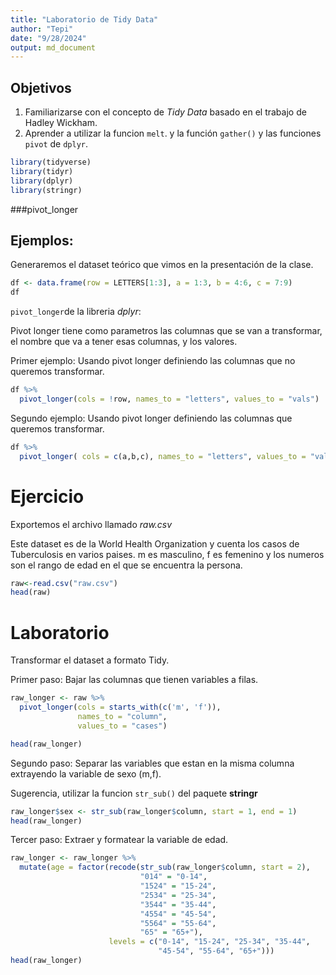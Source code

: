 ---
title: "Laboratorio de Tidy Data"
author: "Tepi"
date: "9/28/2024"
output: md_document
---


## Objetivos 

1. Familiarizarse con el concepto de *Tidy Data* basado en el trabajo de Hadley Wickham. 
2. Aprender a utilizar la funcion ```melt```. y la función ```gather()``` y las funciones ```pivot``` de ```dplyr```.


```{r,echo=TRUE, warning=FALSE,message=FALSE}
library(tidyverse)
library(tidyr)
library(dplyr)
library(stringr)
```


###pivot_longer 


## Ejemplos: 

Generaremos el dataset teórico que vimos en la presentación de la clase.

```{r, echo=TRUE ,cache=TRUE}

df <- data.frame(row = LETTERS[1:3], a = 1:3, b = 4:6, c = 7:9)
df
```


```pivot_longer```de la libreria *dplyr*:

Pivot longer tiene como parametros las columnas que se van a transformar, el nombre que va a tener esas columnas, y los valores.

Primer ejemplo: Usando pivot longer definiendo las columnas que no queremos transformar.

```{r}
df %>% 
  pivot_longer(cols = !row, names_to = "letters", values_to = "vals")
```

Segundo ejemplo: Usando pivot longer definiendo las columnas que queremos transformar.

```{r}
df %>% 
  pivot_longer( cols = c(a,b,c), names_to = "letters", values_to = "vals")

```


# Ejercicio 

Exportemos el archivo llamado *raw.csv* 

Este dataset es de la World Health Organization y cuenta los casos de Tuberculosis en varios paises. m es masculino, f es femenino y los numeros son el rango de edad en el que se encuentra la persona.




```{r, echo=TRUE,cache=TRUE}
raw<-read.csv("raw.csv")
head(raw)

```

# Laboratorio

Transformar el dataset a formato Tidy.



Primer paso: Bajar las columnas que tienen variables a filas.

```{r,echo=TRUE,cache=TRUE, eval=FALSE}
raw_longer <- raw %>%
  pivot_longer(cols = starts_with(c('m', 'f')), 
               names_to = "column", 
               values_to = "cases")

head(raw_longer)


```

Segundo paso: Separar las variables que estan en la misma columna extrayendo la variable de sexo (m,f).

Sugerencia, utilizar la funcion ```str_sub()``` del paquete **stringr**

```{r, echo=TRUE, cache=TRUE, eval=FALSE}
raw_longer$sex <- str_sub(raw_longer$column, start = 1, end = 1)
head(raw_longer)
```

Tercer paso: Extraer y formatear la variable de edad.

```{r, echo=TRUE, cache=TRUE, eval=FALSE}
raw_longer <- raw_longer %>%
  mutate(age = factor(recode(str_sub(raw_longer$column, start = 2), 
                             "014" = "0-14", 
                             "1524" = "15-24", 
                             "2534" = "25-34", 
                             "3544" = "35-44", 
                             "4554" = "45-54", 
                             "5564" = "55-64", 
                             "65" = "65+"),
                      levels = c("0-14", "15-24", "25-34", "35-44", 
                                 "45-54", "55-64", "65+")))
head(raw_longer)


```




